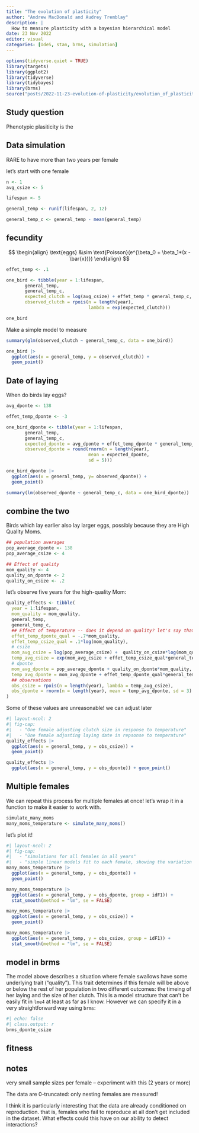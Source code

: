```yaml
---
title: "The evolution of plasticity"
author: "Andrew MacDonald and Audrey Tremblay"
description: |
  How to measure plasticity with a bayesian hierarchical model
date: 23 Nov 2022
editor: visual
categories: [UdeS, stan, brms, simulation]
---
```


```r
options(tidyverse.quiet = TRUE)
library(targets)
library(ggplot2)
library(tidyverse)
library(tidybayes)
library(brms)
source("posts/2022-11-23-evolution-of-plasticity/evolution_of_plasticity.R")
```

## Study question

Phenotypic plasiticity is the 

## Data simulation

RARE to have more than two years per female

let's start with one female

```r
n <- 1
avg_csize <- 5

lifespan <- 5

general_temp <- runif(lifespan, 2, 12)

general_temp_c <- general_temp - mean(general_temp)

```

## fecundity

$$
\begin{align}
\text{eggs} &\sim \text{Poisson}(e^{\beta_0 + \beta_1*(x - \bar{x})})
\end{align}
$$

```r
effet_temp <- .1

one_bird <- tibble(year = 1:lifespan,
       general_temp,
       general_temp_c,
       expected_clutch = log(avg_csize) + effet_temp * general_temp_c,
       observed_clutch = rpois(n = length(year), 
                               lambda = exp(expected_clutch)))

one_bird
```

Make a simple model to measure

```r
summary(glm(observed_clutch ~ general_temp_c, data = one_bird))
```

```r
one_bird |> 
  ggplot(aes(x = general_temp, y = observed_clutch)) + 
  geom_point()
```

## Date of laying

When do birds lay eggs?

```r

avg_dponte <- 138

effet_temp_dponte <- -3

one_bird_dponte <- tibble(year = 1:lifespan,
       general_temp,
       general_temp_c,
       expected_dponte = avg_dponte + effet_temp_dponte * general_temp_c,
       observed_dponte = round(rnorm(n = length(year), 
                               mean = expected_dponte,
                               sd = 5)))
```

```r
one_bird_dponte |> 
  ggplot(aes(x = general_temp, y= observed_dponte)) + 
  geom_point()

summary(lm(observed_dponte ~ general_temp_c, data = one_bird_dponte))
```

## combine the two

Birds which lay earlier also lay larger eggs, possibly because they are High Quality Moms.

```r
## population averages
pop_average_dponte <- 138
pop_average_csize <- 4

## Effect of quality
mom_quality <- 4
quality_on_dponte <- 2
quality_on_csize <- .2

```

let's observe five years for the high-quality Mom:

```r
quality_effects <- tibble(
  year = 1:lifespan,
  mom_quality = mom_quality,
  general_temp,
  general_temp_c,
  ## Effect of temperature -- does it depend on quality? let's say that it DOES (for now) 
  effet_temp_dponte_qual = -.7*mom_quality,
  effet_temp_csize_qual = .1*log(mom_quality),
  # csize
  mom_avg_csize = log(pop_average_csize) +  quality_on_csize*log(mom_quality),
  temp_avg_csize = exp(mom_avg_csize + effet_temp_csize_qual*general_temp_c),
  # dponte
  mom_avg_dponte = pop_average_dponte + quality_on_dponte*mom_quality,
  temp_avg_dponte = mom_avg_dponte + effet_temp_dponte_qual*general_temp_c,
  ## observations
  obs_csize = rpois(n = length(year), lambda = temp_avg_csize),
  obs_dponte = rnorm(n = length(year), mean = temp_avg_dponte, sd = 3) |> round()
)
```

Some of these values are unreasonable! we can adjust later

```r
#| layout-ncol: 2
#| fig-cap: 
#|   - "One female adjusting clutch size in response to temperature"
#|   - "One female adjusting laying date in repsonse to temperature"
quality_effects |> 
  ggplot(aes(x = general_temp, y = obs_csize)) + 
  geom_point()

quality_effects |> 
  ggplot(aes(x = general_temp, y = obs_dponte)) + geom_point()
```

## Multiple females

We can repeat this process for multiple females at once! let's wrap it in a function to make it easier to work with.

```r
simulate_many_moms
many_moms_temperature <- simulate_many_moms()
```


let's plot it!

```r
#| layout-ncol: 2
#| fig-cap: 
#|   - "simulations for all females in all years"
#|   - "simple linear models fit to each female, showing the variation in slopes (i.e. in plasticity"
many_moms_temperature |> 
  ggplot(aes(x = general_temp, y = obs_dponte)) + 
  geom_point()

many_moms_temperature |> 
  ggplot(aes(x = general_temp, y = obs_dponte, group = idF1)) + 
  stat_smooth(method = "lm", se = FALSE)
```

```r
many_moms_temperature |> 
  ggplot(aes(x = general_temp, y = obs_csize)) + 
  geom_point()

many_moms_temperature |> 
  ggplot(aes(x = general_temp, y = obs_csize, group = idF1)) + 
  stat_smooth(method = "lm", se = FALSE)
```

## model in brms

The model above describes a situation where female swallows have some underlying trait ("quality").
This trait determines if this female will be above or below the rest of her population in two different outcomes: the timeing of her laying and the size of her clutch. 
This is a model structure that can't be easily fit in `lme4` at least as far as I know. 
However we can specify it in a very straightforward way using `brms`:

```r
#| echo: false
#| class.output: r
brms_dponte_csize
```


## fitness

## notes

very small sample sizes per female -- experiment with this (2 years or more)

The data are 0-truncated: only nesting females are measured!

I think it is particularly interesting that the data are already conditioned on reproduction. 
that is, females who fail to reproduce at all don't get included in the dataset. 
What effects could this have on our ability to detect interactions? 
